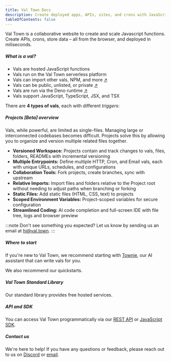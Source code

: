 ```yaml
---
title: Val Town Docs
description: Create deployed apps, APIs, sites, and crons with JavaScript
tableOfContents: false
---
```



Val Town is a collaborative website to create and scale Javascript functions. Create APIs, crons, store data – all from the browser, and deployed in miliseconds.

##### What is a val?

- Vals are hosted JavaScript functions
- Vals run on the Val Town serverless platform
- Vals can import other vals, NPM, and more [↗](/reference/import)
- Vals can be public, unlisted, or private [↗](/reference/permissions)
- Vals are run via the Deno runtime [↗](/reference/runtime)
- Vals support JavaScript, TypeScript, JSX, and TSX

There are **4 types of vals**, each with different _triggers_:

<CardGrid>
  <LinkCard
    title="Script"
    description="Triggered manually"
    href="/types/script"
  />
  <LinkCard
    title="HTTP"
    description="Triggered by https requests. You can make APIs or websites"
    href="/types/http"
  />
  <LinkCard
    title="Cron"
    description="Triggered by a timer or cron expression"
    href="/types/cron"
  />
  <LinkCard
    title="Email"
    description="Triggered by an incoming email"
    href="/types/email"
  />
</CardGrid>

##### Projects [Beta] overview
Vals, while powerful, are limited as single-files. Managing large or interconnected codebases becomes difficult. Projects solve this by allowing you to organize and version multiple related files together.
- **Versioned Workspace:** Projects contain and track changes to vals, files, folders, READMEs with incremental versioning
- **Multiple Entrypoints:** Define multiple HTTP, Cron, and Email vals, each with unique URLs, schedules, and configurations
- **Collaboration Tools:** Fork projects, create branches, sync with upstream
- **Relative Imports:** Import files and folders relative to the Project root without needing to adjust paths when branching or forking
- **Static Files:** Add static files (HTML, CSS, text) to projects
- **Scoped Environment Variables:** Project-scoped variables for secure configuration
- **Streamlined Coding:** AI code completion and full-screen IDE with file tree, logs and browser preview

:::note
Don't see something you expected? Let us know by sending us an email at <a href="mailto:hi@val.town">hi@val.town</a>.
:::

##### Where to start

If you're new to Val Town, we recommend starting with [Townie](https://www.val.town/townie), our AI assistant that can write vals for you.

We also recommend our quickstarts.

<CardGrid>
  <LinkCard
    title="Your first HTTP val"
    description="Create a link in bio website"
    href="/quickstarts/first-website"
  />
  <LinkCard
    title="Your first cron val"
    description="Send yourself a daily weather email"
    href="/quickstarts/first-cron"
  />
</CardGrid>

##### Val Town Standard Library

Our standard library provides free hosted services.

<CardGrid>
  <LinkCard
    title="SQLite"
    description="Store and retrieve structured data"
    href="/std/sqlite"
  />
  <LinkCard
    title="Blob Storage"
    description="Store and retrieve any data"
    href="/std/blob"
  />
  <LinkCard
    title="OpenAI"
    description="Use the OpenAI API"
    href="/std/openai"
  />
  <LinkCard title="Email" description="Send emails" href="/std/email" />
  <LinkCard
    title="Proxied Fetch"
    description="Make requests from anonymous IP addresses"
    href="/std/fetch"
  />
</CardGrid>

##### API and SDK

You can access Val Town programmatically via our [REST API](/api/) or [JavaScript SDK](/api/sdk).

##### Contact us

We're here to help! If you have any questions or feedback, please reach out to us on [Discord](https://discord.gg/dHv45uN5RY) or [email](mailto:docs-help@val.town).
